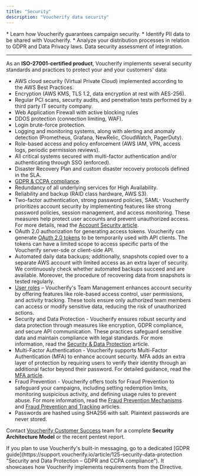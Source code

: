 ```yaml
---
title: "Security"
description: "Voucherify data security"
---
```


<Note>
  * Learn how Voucherify guarantees campaign security.
  * Identify PII data to be shared with Voucherify.
  * Analyze your distribution processes in relation to GDPR and Data Privacy laws.
</Note>

<Check>
  Data security assessment of integration.
</Check>

***

As an **ISO-27001-certified product**, Voucherify implements several security standards and practices to protect your and your customers' data:

* AWS cloud security (Virtual Private Cloud) implemented according to the AWS Best Practices.
* Encryption (AWS KMS, TLS 1.2, data encryption at rest with AES-256).
* Regular PCI scans, security audits, and penetration tests performed by a third party IT security company.
* Web Application Firewall with active blocking rules
* DDOS protection (connection limiting, WAF).
* Login brute-force protection.
* Logging and monitoring systems, along with alerting and anomaly detection (Prometheus, Grafana, NewRelic, CloudWatch, PagerDuty).
* Role-based access and policy enforcement (AWS IAM, VPN, access logs, periodic permission reviews).
* All critical systems secured with multi-factor authentication and/or authenticating through SSO (enforced).
* Disaster Recovery Plan and custom disaster recovery protocols defined in the SLA.
* [GDPR & CCPA compliance](https://support.voucherify.io/article/125-security-data-protection).
* Redundancy of all underlying services for High Availability.
* Reliability and backup (RAID class hardware, AWS S3).
* Two-factor authentication, strong password policies, SAML- Voucherify prioritizes account security by implementing features like strong password policies, session management, and access monitoring. These measures help protect user accounts and prevent unauthorized access. For more details, read the [Account Security article](https://support.voucherify.io/article/437-account-security).
* OAuth 2.0 authorization for generating access tokens. Voucherify can generate [OAuth 2.0 tokens](/guides/authentication#oauth-20) to be temporarily used with API clients. The tokens can have a limited scope to access specific parts of the Voucherify server-sde or client-side API.
* Automated daily data backups; additionally, snapshots copied over to a separate AWS account with limited access as an extra layer of security. We continuously check whether automated backups succeed and are available. Moreover, the procedure of recovering data from snapshots is tested regularly.
* [User roles](https://support.voucherify.io/article/40-how-does-the-access-control-work-in-voucherify "User roles and access control") – Voucherify's Team Management enhances account security by offering features like role-based access control, user permissions, and activity tracking. These tools ensure only authorized team members can access or modify sensitive data, reducing the risk of unauthorized actions.
* Security and Data Protection - Voucherify ensures robust security and data protection through measures like encryption, GDPR compliance, and secure API communication. These practices safeguard sensitive data and maintain compliance with legal standards. For more information, read the [Security & Data Protection](https://support.voucherify.io/article/125-security-data-protection) article.
* Multi-Factor Authentication - Voucherify supports Multi-Factor Authentication (MFA) to enhance account security. MFA adds an extra layer of protection by requiring users to verify their identity through an additional factor beyond their password. For detailed guidance, read the [MFA article](https://support.voucherify.io/article/469-multi-factor-authentication-mfa).
* Fraud Prevention - Voucherify offers tools for Fraud Prevention to safeguard your campaigns, including setting redemption limits, monitoring suspicious activity, and defining usage rules to prevent abuse. For more information, read the [Fraud Prevention Mechanisms](/guides/fraud-prevention-mechanisms) and [Fraud Prevention and Tracking](https://support.voucherify.io/article/516-fraud-prevention#account-security) articles.
* Passwords are hashed using SHA256 with salt. Plaintext passwords are never stored.

Contact [Voucherify Customer Success](https://www.voucherify.io/contact-support) team for a complete **Security Architecture Model** or the recent pentest report.

<Note>
  If you plan to use Voucherify's built-in messaging, go to a dedicated [GDPR guide](https://support.voucherify.io/article/125-security-data-protection "Security and Data Protection – GDPR and CCPA compliance"). It showcases how Voucherify implements requirements from the Directive.
</Note>
